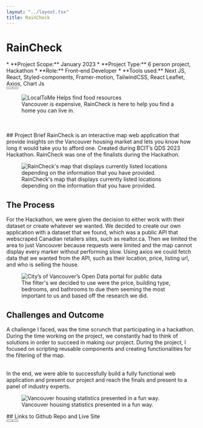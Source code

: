 ```yaml
---
layout: "../layout.tsx"
title: RainCheck
---
```


# RainCheck
<div class="grid grid-cols-1 md:grid-cols-2 gap-5 animate-fadeInDown">
<div >
* **Project Scope:** January 2023
* **Project Type:** 6 person project, Hackathon
* **Role:** Front-end Developer
* **Tools used:** Next JS, React, Styled-components, Framer-motion, TailwindCSS, React Leaflet, Axios, Chart Js
<div class="flex justify-evenly flex-col gap-5 md:flex-row md:gap-4">
   <Button text="Github Repo" url="https://github.com/null-name-qds/hackathon"/>
   <Button text="Live Site" url="https://qds-raincheck.vercel.app/welcome"/>
</div>
</div>
<figure class="mt-0">
<img src="/raincheck/RainCheck.png" class="w-full h-full" alt="LocalToMe Helps find food resources"/>
  <figcaption>
    Vancouver is expensive, RainCheck is here to help you find a home you can live in.
  </figcaption>
</figure>
</div>
<br/>
<br/>
## Project Brief
RainCheck is an interactive map web application that provide insights on the Vancouver housing market and lets you know how long it would take you to afford one. Created during BCIT’s QDS 2023 Hackathon. RainCheck was one of the finalists during the Hackathon.
<div class="flex flex-col md:flex-row gap-2 animate-fadeInLeft">
<figure>
<img src="/raincheck/RainCheck1.png" alt="RainCheck's map that displays currently listed locations depending on the information that you have provided."/>
  <figcaption>
    RainCheck's map that displays currently listed locations depending on the information that you have provided.
  </figcaption>
</figure>
</div>


## The Process
For the Hackathon, we were given the decision to either work with their dataset or create whatever we wanted. We decided to create our own application with a dataset that we found, which was a public API that webscraped Canadian retailers sites, such as realtor.ca. Then we limited the area to just Vancouver because requests were limited and the map cannot display every marker without performing slow. Using axios we could fetch data that we wanted from the API, such as their location, price, listing url, and who is selling the house. 
<div class="flex flex-col justify-center md:flex-row animate-fadeInRight">
<figure>
<img src="/raincheck/popup.png" class="w-1/2" alt="City’s of Vancouver’s Open Data portal for public data"/>
  <figcaption>
    The filter's we decided to use were the price, building type, bedrooms, and bathrooms to due them seeming the most important to us and based off the research we did.
  </figcaption>
</figure>
</div>

## Challenges and Outcome
A challenge I faced, was the time scrunch that participating in a hackathon. During the time working on the project, we constantly had to think of solutions in order to succeed in making our project. During the project, I focused on scripting reusable components and creating functionalities for the filtering of the map.

<br/>
In the end, we were able to successfully build a fully functional web application and present our project and reach the finals and present to a panel of industry experts.
<div class="flex flex-col md:flex-row gap-2 animate-fadeInDown">
<figure>
<img src="/raincheck/statistics.png" alt="Vancouver housing statistics presented in a fun way."/>
  <figcaption>
    Vancouver housing statistics presented in a fun way.
  </figcaption>
</figure>
</div>

<div class="flex flex-col items-center mt-2">
## Links to Github Repo and Live Site
<div class="flex justify-evenly w-full flex-col gap-5 md:flex-row md:gap-4 mt-2">
<Button text="Github Repo" url="https://github.com/null-name-qds/hackathon"/>
<Button text="Live Site" url="https://qds-raincheck.vercel.app/welcome"/>
</div>
</div>
